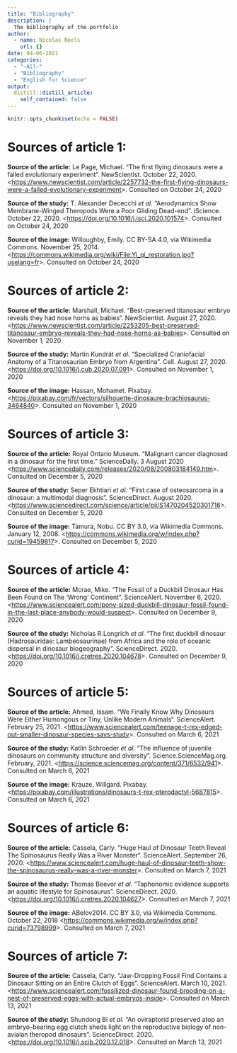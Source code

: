 ```yaml
---
title: "Bibliography"
description: |
  The bibliography of the portfolio
author:
  - name: Nicolas Neels
    url: {}
date: 04-06-2021
categories:
  - "~All~"
  - "Bibliography"
  - "English for Science"
output:
  distill::distill_article:
    self_contained: false
---
```


```r
knitr::opts_chunk$set(echo = FALSE)
```

# Sources of article 1:  

__Source of the article:__ Le Page, Michael. “The first flying dinosaurs were a failed evolutionary experiment“. NewScientist. October 22, 2020. <<https://www.newscientist.com/article/2257732-the-first-flying-dinosaurs-were-a-failed-evolutionary-experiment>>.  Consulted on October 24, 2020  

__Source of the study:__ T. Alexander Dececchi *et al.* “Aerodynamics Show Membrane-Winged Theropods Were a Poor Gliding Dead-end”. iScience. October 22, 2020. <<https://doi.org/10.1016/j.isci.2020.101574>>. Consulted on October 24, 2020  

__Source of the image:__ Willoughby, Emily. CC BY-SA 4.0, via Wikimedia Commons. November 25, 2014. <<https://commons.wikimedia.org/wiki/File:Yi_qi_restoration.jpg?uselang=fr>>. Consulted on October 24, 2020  

# Sources of article 2:  

__Source of the article:__ Marshall, Michael. “Best-preserved titanosaur embryo reveals they had nose horns as babies“. NewScientist. August 27, 2020. <<https://www.newscientist.com/article/2253205-best-preserved-titanosaur-embryo-reveals-they-had-nose-horns-as-babies>>.  Consulted on November 1, 2020  

__Source of the study:__  Martin Kundrát *et al.* “Specialized Craniofacial Anatomy of a Titanosaurian Embryo from Argentina”. Cell. August 27, 2020. <<https://doi.org/10.1016/j.cub.2020.07.091>>. Consulted on November 1, 2020  

__Source of the image:__ Hassan, Mohamet. Pixabay. <<https://pixabay.com/fr/vectors/silhouette-dinosaure-brachiosaurus-3464840>>. Consulted on November 1, 2020  

# Sources of article 3:  

__Source of the article:__ Royal Ontario Museum. "Malignant cancer diagnosed in a dinosaur for the first time." ScienceDaily.  3 August 2020 <<https://www.sciencedaily.com/releases/2020/08/200803184149.htm>>.  Consulted on December 5, 2020  

__Source of the study:__  Seper Ekhtiari *et al.* “First case of osteosarcoma in a dinosaur: a multimodal diagnosis”. ScienceDirect. August 2020. <<https://www.sciencedirect.com/science/article/pii/S1470204520301716>>. Consulted on December 5, 2020  

__Source of the image:__ Tamura, Nobu. CC BY 3.0, via Wikimedia Commons. January 12, 2008. <<https://commons.wikimedia.org/w/index.php?curid=19459817>>. Consulted on December 5, 2020  


# Sources of article 4:  

__Source of the article:__ Mcrae, Mike. “The Fossil of a Duckbill Dinosaur Has Been Found on The 'Wrong' Continent“. ScienceAlert. November 6, 2020. <<https://www.sciencealert.com/pony-sized-duckbill-dinosaur-fossil-found-in-the-last-place-anybody-would-suspect>>.  Consulted on December 9, 2020  

__Source of the study:__  Nicholas R.Longrich *et al.* “The first duckbill dinosaur (Hadrosauridae: Lambeosaurinae) from Africa and the role of oceanic dispersal in dinosaur biogeography”. ScienceDirect. 2020. <<https://doi.org/10.1016/j.cretres.2020.104678>>. Consulted on December 9, 2020  

# Sources of article 5:  

__Source of the article:__ Ahmed, Issam. “We Finally Know Why Dinosaurs Were Either Humongous or Tiny, Unlike Modern Animals“. ScienceAlert. February 25, 2021. <<https://www.sciencealert.com/teenage-t-rex-edged-out-smaller-dinosaur-species-says-study>>.  Consulted on March 6, 2021  

__Source of the study:__  Katlin Schroeder *et al.* “The influence of juvenile dinosaurs on community structure and diversity”. Science.ScienceMag.org. February, 2021. <<https://science.sciencemag.org/content/371/6532/941>>. Consulted on March 6, 2021  

__Source of the image:__ Krauze, Willgard. Pixabay. <<https://pixabay.com/illustrations/dinosaurs-t-rex-pterodactyl-5687815>>. Consulted on March 6, 2021  


# Sources of article 6:  

__Source of the article:__ Cassela, Carly. “Huge Haul of Dinosaur Teeth Reveal The Spinosaurus Really Was a River Monster“. ScienceAlert. September 26, 2020. <<https://www.sciencealert.com/huge-haul-of-dinosaur-teeth-show-the-spinosaurus-really-was-a-river-monster>>.  Consulted on March 7, 2021  

__Source of the study:__  Thomas Beevor *et al.* “Taphonomic evidence supports an aquatic lifestyle for Spinosaurus”. ScienceDirect. 2020. <<https://doi.org/10.1016/j.cretres.2020.104627>>. Consulted on March 7, 2021  

__Source of the image:__ ABelov2014. CC BY 3.0, via Wikimedia Commons. October 22, 2018 <<https://commons.wikimedia.org/w/index.php?curid=73798999>>. Consulted on March 7, 2021  

# Sources of article 7:  

__Source of the article:__ Cassela, Carly. “Jaw-Dropping Fossil Find Contains a Dinosaur Sitting on an Entire Clutch of Eggs“. ScienceAlert. March 10, 2021. <<https://www.sciencealert.com/fossilized-dinosaur-found-brooding-on-a-nest-of-preserved-eggs-with-actual-embryos-inside>>.  Consulted on March 13, 2021  

__Source of the study:__  Shundong Bi *et al.* “An oviraptorid preserved atop an embryo-bearing egg clutch sheds light on the reproductive biology of non-avialan theropod dinosaurs”. ScienceDirect. 2020. <<https://doi.org/10.1016/j.scib.2020.12.018>>. Consulted on March 13, 2021  

